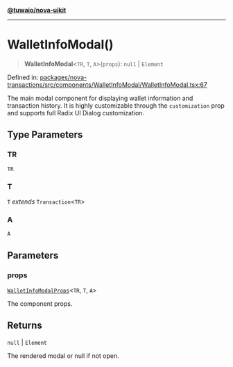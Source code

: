 [**@tuwaio/nova-uikit**](../../../README.md)

***

# WalletInfoModal()

> **WalletInfoModal**\<`TR`, `T`, `A`\>(`props`): `null` \| `Element`

Defined in: [packages/nova-transactions/src/components/WalletInfoModal/WalletInfoModal.tsx:67](https://github.com/TuwaIO/nova-uikit/blob/b72145a1f64f5b4f5f0fedbaf7f0792427229acd/packages/nova-transactions/src/components/WalletInfoModal/WalletInfoModal.tsx#L67)

The main modal component for displaying wallet information and transaction history.
It is highly customizable through the `customization` prop and supports full Radix UI Dialog customization.

## Type Parameters

### TR

`TR`

### T

`T` *extends* `Transaction`\<`TR`\>

### A

`A`

## Parameters

### props

[`WalletInfoModalProps`](../interfaces/WalletInfoModalProps.md)\<`TR`, `T`, `A`\>

The component props.

## Returns

`null` \| `Element`

The rendered modal or null if not open.
